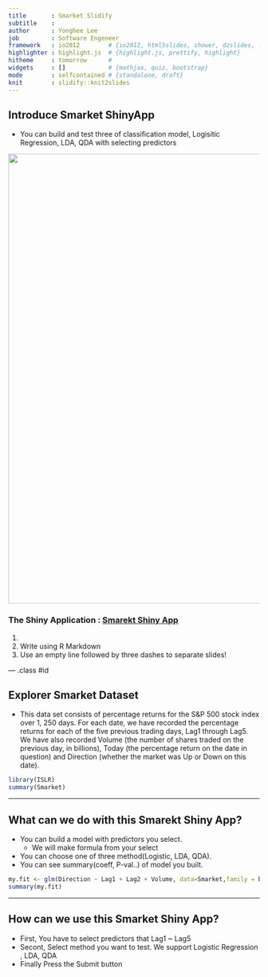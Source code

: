 ```yaml
---
title       : Smarket Slidify
subtitle    : 
author      : Yonghee Lee
job         : Software Engeneer
framework   : io2012        # {io2012, html5slides, shower, dzslides, ...}
highlighter : highlight.js  # {highlight.js, prettify, highlight}
hitheme     : tomorrow      # 
widgets     : []            # {mathjax, quiz, bootstrap}
mode        : selfcontained # {standalone, draft}
knit        : slidify::knit2slides
---
```


## Introduce Smarket ShinyApp

* You can build and test three of classification model, Logisitic Regression, LDA, QDA with selecting predictors

<img src="fig/fig1.png" style="width: 900px;"/>

### The Shiny Application : [Smarekt Shiny App](https://yonghee.shinyapps.io/smarketShinyApp/)

1. 
2. Write using R Markdown
3. Use an empty line followed by three dashes to separate slides!

--- .class #id 

## Explorer Smarket Dataset
* This data set consists of percentage returns for the S&P 500 stock index over 1, 250 days. For each date, we have recorded the percentage returns for each of the five previous trading days, Lag1 through Lag5. We have also recorded Volume (the number of shares traded on the previous day, in billions), Today (the percentage return on the date in question) and Direction (whether the market was Up or Down on this date).

```r
library(ISLR)
summary(Smarket)
```

---

## What can we do with this Smarekt Shiny App?

- You can build a model with predictors you select.
    - We will make formula from your select
- You can choose one of three method(Logistic, LDA, QDA).
- You can see summary(coeff, P-val..) of model you built.
```r
my.fit <- glm(Direction ~ Lag1 + Lag2 + Volume, data=Smarket,family = binomial)
summary(my.fit)
```

---

## How can we use this Smarket Shiny App?

- First, You have to select predictors that Lag1 ~ Lag5
- Secont, Select method you want to test. We support Logistic Regression , LDA, QDA
- Finally Press the Submit button


